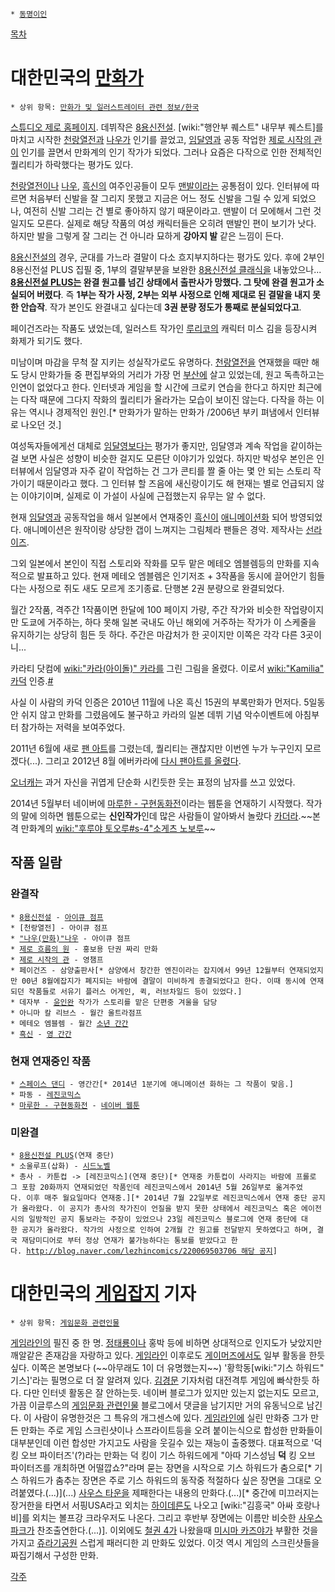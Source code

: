  * [[동명이인]]

[[목차]]
= 대한민국의 [[만화가]] =
 * 상위 항목: [[만화가 및 일러스트레이터 관련 정보/한국]]

[http://www.stdzero.com/ 스튜디오 제로 홈페이지].
데뷔작은 [[8용신전설]].
[wiki:"행안부 퀘스트" 내무부 퀘스트]를 마치고 시작한 [[천랑열전]]과 [[나우]]가 인기를 끌었고, [[임달영]]과 공동 작업한 [[제로 시작의 관]]이 인기를 끌면서 만화계의 인기 작가가 되었다. 그러나 요즘은 다작으로 인한 전체적인 퀄리티가 하락했다는 평가도 있다.

[[천랑열전]]이나 [[나우]], [[흑신]]의 여주인공들이 모두 [[맨발]]이라는 공통점이 있다. 인터뷰에 따르면 처음부터 신발을 잘 그리지 못했고 지금은 어느 정도 신발을 그릴 수 있게 되었으나, 여전히 신발 그리는 건 별로 좋아하지 않기 때문이라고. 맨발이 더 모에해서 그런 것일지도 모른다. 실제로 해당 작품의 여성 캐릭터들은 오히려 맨발인 편이 보기가 낫다. 하지만 발을 그렇게 잘 그리는 건 아니라 묘하게 '''강아지 발''' 같은 느낌이 든다.

[[8용신전설]]의 경우, 군대를 가느라 결말이 다소 흐지부지하다는 평가도 있다. 후에 2부인 8용신전설 PLUS 집필 중, 1부의 결말부분을 보완한 [[8용신전설 클래식]]을 내놓았으나... '''[[8용신전설 PLUS]]는 완결 원고를 넘긴 상태에서 출판사가 망했다. 그 탓에 완결 원고가 소실되어 버렸다'''. 즉 '''1부는 작가 사정, 2부는 외부 사정으로 인해 제대로 된 결말을 내지 못한 안습작'''. 작가 본인도 완결내고 싶다는데 '''3권 분량 정도가 통째로 분실되었다고'''.

페이건즈라는 작품도 냈었는데, 일러스트 작가인 [[루리코]]의 캐릭터 미스 김을 등장시켜 화제가 되기도 했다.

미남이며 마감을 무척 잘 지키는 성실작가로도 유명하다. [[천랑열전]]을 연재했을 때만 해도 당시 만화가들 중 편집부와의 거리가 가장 먼 [[부산]]에 살고 있었는데, 원고 독촉하고는 인연이 없었다고 한다. 인터넷과 게임을 할 시간에 크로키 연습을 한다고 하지만 최근에는 다작 때문에 그다지 작화의 퀄리티가 올라가는 모습이 보이진 않는다. 다작을 하는 이유는 역시나 경제적인 원인.[* 만화가가 말하는 만화가 /2006년 부키 펴냄에서 인터뷰로 나오던 것.]

여성독자들에게선 대체로 [[임달영]]보다는 평가가 좋지만, 임달영과 계속 작업을 같이하는 걸 보면 사실은 성향이 비슷한 걸지도 모른단 이야기가 있었다. 하지만 박성우 본인은 인터뷰에서 임달영과 자주 같이 작업하는 건 그가 콘티를 짤 줄 아는 몇 안 되는 스토리 작가이기 때문이라고 했다. 그 인터뷰 할 즈음에 새신랑이기도 해 현재는 별로 언급되지 않는 이야기이며, 실제로 이 가설이 사실에 근접했는지 유무는 알 수 없다.

현재 [[임달영]]과 공동작업을 해서 일본에서 연재중인 [[흑신]]이 [[애니메이션화]] 되어 방영되었다. 애니메이션은 원작이랑 상당한 갭이 느껴지는 그림체라 팬들은 경악. 제작사는 [[선라이즈]].

그외 일본에서 본인이 직접 스토리와 작화를 모두 맡은 메테오 엠블렘등의 만화를 지속적으로 발표하고 있다. 현재 메테오 엠블렘은 인기저조 + 3작품을 동시에 끌어안기 힘들다는 사정으로 쥐도 새도 모르게 조기종료. 단행본 2권 분량으로 완결되었다.

월간 2작품, 격주간 1작품이면 한달에 100 페이지 가량, 주간 작가와 비슷한 작업량이지만 도쿄에 거주하는, 하다 못해 일본 국내도 아닌 해외에 거주하는 작가가 이 스케줄을 유지하기는 상당히 힘든 듯 하다. 주간은 마감처가 한 곳이지만 이쪽은 각각 다른 3곳이니...

카라티 닷컴에 [[wiki:"카라(아이돌)" 카라]]를 그린 그림을 올렸다. 이로서 [[wiki:"Kamilia" 카덕]] 인증.[http://gall.dcinside.com/list.php?id=kjy&no=67255&page=8&bbs= #]

사실 이 사람의 카덕 인증은 2010년 11월에 나온 흑신 15권의 부록만화가 먼저다. 5일동안 쉬지 않고 만화를 그렸음에도 불구하고 카라의 일본 데뷔 기념 악수이벤트에 아침부터 참가하는 저력을 보여주었다.

2011년 6월에 새로 [http://todayhumor.co.kr/board/view.php?kind=search&ask_time=&search_table_name=humorbest&table=humorbest&no=366238&page=1&keyfield=subject&keyword=카라&mn=&nk=&ouscrap_keyword=&ouscrap_no=&s_no=366238&member_kind= 팬 아트]를 그렸는데, 퀄리티는 괜찮지만 이번엔 누가 누구인지 모르겠다(...). 그리고 2012년 8월 에버카라에 [http://everkara.com/v1/bbs/board.php?bo_table=B130&wr_id=53149 다시 팬아트를 올렸다].

[[오너캐]]는 과거 자신을 귀엽게 단순화 시킨듯한 웃는 표정의 남자를 쓰고 있었다.

2014년 5월부터 네이버에 [http://comic.naver.com/webtoon/list.nhn?titleId=624632&weekday=tue 마루한 - 구현동화전]이라는 웹툰을 연재하기 시작했다. 작가의 말에 의하면 웹툰으로는 '''신인작가'''인데 많은 사람들이 알아봐서 놀랐다 [[카더라]].~~본격 만화계의 [[wiki:"후루야 토오루#s-4"소게츠 노보루]]~~

== 작품 일람 ==
=== 완결작 ===
 * [[8용신전설]] - [[아이큐 점프]]
 * [천랑열전] - 아이큐 점프
 * [["나우(만화)"나우]] - 아이큐 점프
 * [[제로 흐름의 원]] - 홍보용 단권 짜리 만화
 * [[제로 시작의 관]] - 영챔프
 * 페이건즈 - 삼양출판사[* 삼양에서 창간한 엔진이라는 잡지에서 99년 12월부터 연재되었지만 00년 8월에잡지가 폐지되는 바람에 결말이 미비하게 종결되었다고 한다. 이때 동시에 연재되던 작품들로 서유기 플러스 어게인, 퀵, 러브차일드 등이 있었다.]
 * 데자부 - [[윤인완]] 작가가 스토리를 맡은 단편중 겨울을 담당
 * 아니마 칼 리브스 - 월간 울트라점프
 * 메테오 엠블렘 - 월간 [[소년 간간]]
 * [[흑신]] - [[영 간간]]

=== 현재 연재중인 작품 ===
 * [[스페이스 댄디]] - 영간간[* 2014년 1분기에 애니메이션 화하는 그 작품이 맞음.]
 * 파동 - [[레진코믹스]]
 * [[마루한 - 구현동화전]] - [[네이버 웹툰]]

=== 미완결 ===
 * [[8용신전설 PLUS]](연재 중단)
 * 소울루프(삽화) - [[시드노벨]]
 * 총사 - 카툰컵 -> [레진코믹스](연재 중단)[* 연재중 카툰컵이 사라지는 바람에 프롤로그 포함 20화까지 연재되었던 작품인데 레진코믹스에서 2014년 5월 26일부로 옮겨주었다. 이후 매주 월요일마다 연재중.][* 2014년 7월 22일부로 레진코믹스에서 연재 중단 공지가 올라왔다. 이 공지가 총사의 작가진이 언질을 받지 못한 상태에서 레진코믹스 혹은 에이전시의 일방적인 공지 통보라는 주장이 있었으나 23일 레진코믹스 블로그에 연재 중단에 대한 공지가 올라왔다. 작가의 사정으로 인하여 2개월 간 원고를 전달받지 못하였다고 하며, 결국 재담미디어로 부터 정상 연재가 불가능하다는 통보를 받았다고 한다. [[http://blog.naver.com/lezhincomics/220069503706 해당 공지]]]

= 대한민국의 [[게임잡지]] 기자 =
 * 상위 항목: [[게임문화 관련인물]]

[[게임라인]]의 필진 중 한 명. [[정태룡]]이나 홍박 등에 비하면 상대적으로 인지도가 낮았지만 깨알같은 존재감을 자랑하고 있다. [[게임라인]] 이후로도 [[게이머즈]]에서도 일부 활동을 한듯 싶다.
이쪽은 본명보다 (~~아무래도 1이 더 유명했는지~~) '황학동[wiki:"기스 하워드" 기스]'라는 필명으로 더 잘 알려져 있다. [[김경문]] 기자처럼 대전격투 게임에 빠삭한듯 하다. 다만 인터넷 활동은 잘 안하는듯. 네이버 블로그가 있지만 있는지 없는지도 모르고, 가끔 이글루스의 [[게임문화 관련인물]] 블로그에서 댓글을 남기지만 거의 유동닉으로 남긴다. 
이 사람이 유명한것은 그 특유의 개그센스에 있다. [[게임라인]]에 실린 만화중 그가 만든 만화는 주로 게임 스크린샷이나 스프라이트등을 오려 붙이는식으로 합성한 만화들이 대부분인데 이런 합성만 가지고도 사람을 웃길수 있는 재능이 출중했다. 대표적으로 '덕 킹 오브 파이터즈'(?)라는 만화는 덕 킹이 기스 하워드에게 "아따 기스성님 '''덕''' 킹 오브 파이터즈를 개최하면 어떨깝쇼?"라며 묻는 장면을 시작으로 기스 하워드가 춤으로[* 기스 하워드가 춤추는 장면은 주로 기스 하워드의 동작중 적절하다 싶은 장면을 그대로 오려붙였다.(...)](...) [[사우스 타운]]을 제패한다는 내용의 만화다.(...)[* 중간에 미끄러지는 장거한을 타면서 서핑USA라고 외치는 [[하이데른]]도 나오고 [wiki:"김흥국" 아싸 호랑나비]를 외치는 볼프강 크라우저도 나온다. 그리고 후반부 장면에는 이름만 비슷한 [[사우스파크]]가 찬조출연한다.(...)]. 이외에도 [[철권 4]]가 나왔을때 [[미시마 카즈야]]가 부활한 것을 가지고 [[쥬라기공원]] 스럽게 패러디한 괴 만화도 있었다. 이것 역시 게임의 스크린샷들을 짜집기해서 구성한 만화.

[[각주]]
